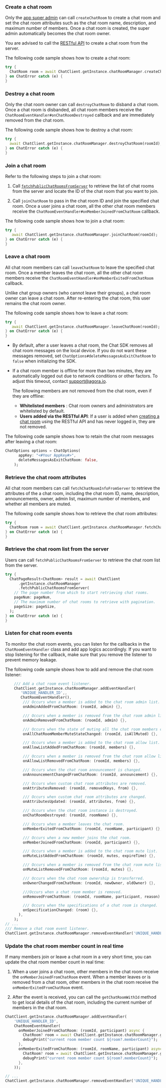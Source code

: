 <PlatformWrapper platform="flutter">

### Create a chat room

Only the [app super admin](/agora-chat/restful-api/chatroom-management/manage-chatroom-admins#adding-a-chat-room-super-admin) can call `createChatRoom` to create a chat room and set the chat room attributes such as the chat room name, description, and maximum number of members. Once a chat room is created, the super admin automatically becomes the chat room owner.

<Admonition type="info">You are advised to call the [RESTful API](/agora-chat/restful-api/chatroom-management/manage-chatrooms?platform=android#creating-a-chat-room) to create a chat room from the server.</Admonition>

The following code sample shows how to create a chat room:

```dart
try {
  ChatRoom room = await ChatClient.getInstance.chatRoomManager.createChatRoom(name);
} on ChatError catch (e) {
}
```

### Destroy a chat room

Only the chat room owner can call `destroyChatRoom` to disband a chat room. Once a chat room is disbanded, all chat room members receive the `ChatRoomEventHandler#onChatRoomDestroyed` callback and are immediately removed from the chat room.

The following code sample shows how to destroy a chat room:

```dart
try {
  await ChatClient.getInstance.chatRoomManager.destroyChatRoom(roomId);
} on ChatError catch (e) {
}
```

### Join a chat room

Refer to the following steps to join a chat room:

1. Call [`fetchPublicChatRoomsFromServer`](#retrieve-the-chat-room-list-from-the-server) to retrieve the list of chat rooms from the server and locate the ID of the chat room that you want to join.

2. Call `joinChatRoom` to pass in the chat room ID and join the specified chat room. Once a user joins a chat room, all the other chat room members receive the `ChatRoomEventHandler#onMemberJoinedFromChatRoom` callback.

The following code sample shows how to join a chat room:

```dart
try {
   await ChatClient.getInstance.chatRoomManager.joinChatRoom(roomId);
} on ChatError catch (e) {
}
```

### Leave a chat room

All chat room members can call `leaveChatRoom` to leave the specified chat room. Once a member leaves the chat room, all the other chat room members receive the `ChatRoomEventHandler#onMemberExitedFromChatRoom` callback.

<Admonition type="info"> Unlike chat group owners (who cannot leave their groups), a chat room owner can leave a chat room. After re-entering the chat room, this user remains the chat room owner.</Admonition>

The following code sample shows how to leave a chat room:

```dart
try {
   await ChatClient.getInstance.chatRoomManager.leaveChatRoom(roomId);
} on ChatError catch (e) {
}
```

- By default, after a user leaves a chat room, the Chat SDK removes all chat room messages on the local device. If you do not want these messages removed, set `ChatOptions#deleteMessagesAsExitChatRoom` to `false` when initializing the SDK.

- If a chat room member is offline for more than two minutes, they are automatically logged out due to network conditions or other factors. To adjust this timeout, contact [support@agora.io](mailto:support@agora.io).

    The following members are not removed from the chat room, even if they are offline:

    - **Whitelisted members** : Chat room owners and administrators are whitelisted by default.
    - **Users added via the RESTful API**: If a user is added when [creating a chat room](#create-a-chat-room) using the RESTful API and has never logged in, they are not removed.


The following code sample shows how to retain the chat room messages after leaving a chat room:

```dart
ChatOptions options = ChatOptions(
      appKey: "<#Your AppKey#>",
      deleteMessagesAsExitChatRoom: false,
    );
```

### Retrieve the chat room attributes

All chat room members can call `fetchChatRoomInfoFromServer` to retrieve the attributes of the a chat room, including the chat room ID, name, description, announcements, owner, admin list, maximum number of members, and whether all members are muted.

The following code sample shows how to retrieve the chat room attributes:

```dart
try {
  ChatRoom room = await ChatClient.getInstance.chatRoomManager.fetchChatRoomInfoFromServer(roomId);
} on ChatError catch (e) {
}
```

### Retrieve the chat room list from the server

Users can call `fetchPublicChatRoomsFromServer` to retrieve the chat room list from the server.

```dart
try {
  ChatPageResult<ChatRoom> result = await ChatClient
      .getInstance.chatRoomManager
      .fetchPublicChatRoomsFromServer(
    // The page number from which to start retrieving chat rooms.
    pageNum: pageNum,
    // The maximum number of chat rooms to retrieve with pagination.
    pageSize: pageSize,
  );
} on ChatError catch (e) {
}
```

### Listen for chat room events

To monitor the chat room events, you can listen for the callbacks in the `ChatRoomEventHandler` class and add app logics accordingly. If you want to stop listening for the callback, make sure that you remove the listener to prevent memory leakage.

The following code sample shows how to add and remove the chat room listener:

```dart
    /// Add a chat room event listener.
    ChatClient.getInstance.chatRoomManager.addEventHandler(
       'UNIQUE_HANDLER_ID',,
       ChatRoomEventHandler(),
        /// Occurs when a member is added to the chat room admin list.
        onAdminAddedFromChatRoom: (roomId, admin) {},

        /// Occurs when a member is removed from the chat room admin list.
        onAdminRemovedFromChatRoom: (roomId, admin) {},

        /// Occurs when the state of muting all the chat room members changes.
        onAllChatRoomMemberMuteStateChanged: (roomId, isAllMuted) {},

        /// Occurs when a member is added to the chat room allow list.
        onAllowListAddedFromChatRoom: (roomId, members) {},

        /// Occurs when a member is removed from the chat room allow list.
        onAllowListRemovedFromChatRoom: (roomId, members) {},

        /// Occurs when the chat room announcement is changed.
        onAnnouncementChangedFromChatRoom: (roomId, announcement) {},

        /// Occurs when custom chat room attributes are removed.
        onAttributesRemoved: (roomId, removedKeys, from) {},

        /// Occurs when custom chat room attributes are changed.
        onAttributesUpdated: (roomId, attributes, from) {},

        /// Occurs when the chat room instance is destroyed.
        onChatRoomDestroyed: (roomId, roomName) {},

        /// Occurs when a member leaves the chat room.
        onMemberExitedFromChatRoom: (roomId, roomName, participant) {},

        /// Occurs when a new member joins the chat room.
        onMemberJoinedFromChatRoom: (roomId, participant) {},

        /// Occurs when a member is added to the chat room mute list.
        onMuteListAddedFromChatRoom: (roomId, mutes, expireTime) {},

        /// Occurs when a member is removed from the chat room mute list.
        onMuteListRemovedFromChatRoom: (roomId, mutes) {},

        /// Occurs when the chat room ownership is transferred.
        onOwnerChangedFromChatRoom: (roomId, newOwner, oldOwner) {},

        ///Occurs when a chat room member is removed.
        onRemovedFromChatRoom: (roomId, roomName, participant, reason) {},

        /// Occurs when the specifications of a chat room is changed.
        onSpecificationChanged: (room) {},
      ),
    );
// ...
/// Remove a chat room event listener.
ChatClient.getInstance.chatRoomManager.removeEventHandler('UNIQUE_HANDLER_ID');
```

### Update the chat room member count in real time

If many members join or leave a chat room in a very short time, you can update the chat room member count in real time:

1. When a user joins a chat room, other members in the chat room receive the `onMemberJoinedFromChatRoom` event. When a member leaves or is removed from a chat room, other members in the chat room receive the `onMemberExitedFromChatRoom` event.

1. After the event is received, you can call the `getChatRoomWithId` method to get local details of the chat room, including the current number of members in the chat room.

```dart
ChatClient.getInstance.chatRoomManager.addEventHandler(
    'UNIQUE_HANDLER_ID',
    ChatRoomEventHandler(
      onMemberJoinedFromChatRoom: (roomId, participant) async {
        ChatRoom? room = await ChatClient.getInstance.chatRoomManager.getChatRoomWithId(roomId);
        debugPrint("current room member count ${room?.memberCount}");
      },
      onMemberExitedFromChatRoom: (roomId, roomName, participant) async {
        ChatRoom? room = await ChatClient.getInstance.chatRoomManager.getChatRoomWithId(roomId);
        debugPrint("current room member count ${room?.memberCount}");
      },
    ));

// ...
ChatClient.getInstance.chatRoomManager.removeEventHandler('UNIQUE_HANDLER_ID');
```


</PlatformWrapper>
